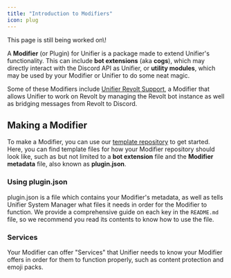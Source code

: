 ```yaml
---
title: "Introduction to Modifiers"
icon: plug
---
```


<Info>
  This page is still being worked on\!
</Info>

A **Modifier** (or Plugin) for Unifier is a package made to extend Unifier's functionality. This can include **bot extensions** (aka **cogs**), which may directly interact with the Discord API as Unifier, or **utility modules**, which may be used by your Modifier or Unifier to do some neat magic.

Some of these Modifiers include [Unifier Revolt Support](https://github.com/UnifierHQ/unifier-revolt), a Modifier that allows Unifier to work on Revolt by managing the Revolt bot instance as well as bridging messages from Revolt to Discord.

## Making a Modifier

To make a Modifier, you can use our [template repository](https://github.com/UnifierHQ/unifier-plugin) to get started. Here, you can find template files for how your Modifier repository should look like, such as but not limited to a **bot extension** file and the **Modifier metadata** file, also known as **plugin.json**.

### Using plugin.json

plugin.json is a file which contains your Modifier's metadata, as well as tells Unifier System Manager what files it needs in order for the Modifier to function. We provide a comprehensive guide on each key in the `README.md` file, so we recommend you read its contents to know how to use the file.

### Services

Your Modifier can offer "Services" that Unifier needs to know your Modifier offers in order for them to function properly, such as content protection and emoji packs.